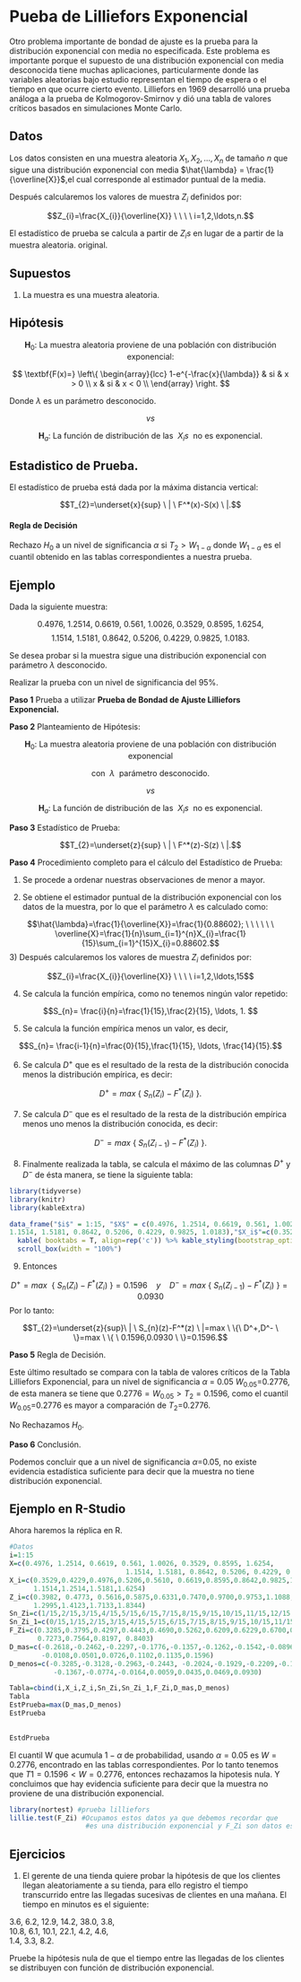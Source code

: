 # Pueba de Lilliefors Exponencial 

Otro problema importante de bondad de ajuste es la prueba para la distribución exponencial con media no especificada. Este problema es importante porque el supuesto de una distribución exponencial con media desconocida tiene muchas aplicaciones, particularmente donde las variables aleatorias bajo estudio representan el tiempo de espera o el tiempo en que ocurre cierto evento. 
Lilliefors en 1969 desarrolló una prueba análoga a la prueba de Kolmogorov-Smirnov y dió una tabla de valores críticos basados en simulaciones Monte Carlo. 

## Datos

Los datos consisten en una muestra aleatoria $X_{1},X_{2},\ldots,X_{n}$ de tamaño $n$ que sigue una distribución exponencial con media $\hat{\lambda} = \frac{1}{\overline{X}}$,el cual corresponde al estimador puntual de la media.

Después calcularemos los valores de muestra $Z_{i}$ definidos por:

$$Z_{i}=\frac{X_{i}}{\overline{X}} \ \ \ \ i=1,2,\ldots,n.$$

El estadístico de prueba se calcula a partir de $Z_{i}s$ en lugar de a partir de la muestra aleatoria. original.

## Supuestos

1) La muestra es una muestra aleatoria.

## Hipótesis

$$\textbf{H}_0: \ \mbox{La muestra aleatoria proviene de una población con distribución exponencial:}$$

$$
\textbf{F(x)=} \left\{
\begin{array}{lcc}
1-e^{-\frac{x}{\lambda}} & si & x > 0 \\
x & si &  x < 0 \\
\end{array}
\right.
$$

Donde $\lambda$ es un parámetro desconocido.

$$vs$$

$$\textbf{H}_a: \ \mbox{La función de distribución de las} \ \  X_{i}s \ \  \mbox{no es exponencial.}$$


## Estadistico de Prueba.

El estadístico de prueba está dada por la máxima distancia vertical:

$$T_{2}=\underset{x}{sup} \ | \ F^*(x)-S(x) \ |.$$

#### Regla de Decisión {-}

Rechazo $H_0$ a un nivel de significancia $\alpha$ si $T_{2}> W_{1-\alpha}$ donde $W_{1-\alpha}$ es el cuantil obtenido en las tablas correspondientes a nuestra prueba.


## Ejemplo

Dada la siguiente muestra:

$$0.4976,\ 1.2514,\ 0.6619,\ 0.561,\ 1.0026,\ 0.3529,\ 0.8595,\ 1.6254,$$
$$1.1514,\ 1.5181,\ 0.8642,\ 0.5206,\ 0.4229,\ 0.9825,\ 1.0183.$$

Se desea probar si la muestra sigue una distribución exponencial con parámetro $\lambda$ desconocido.

Realizar la prueba con un nivel de significancia del $95\%$.


**Paso 1** Prueba a utilizar **Prueba de Bondad de Ajuste Lilliefors Exponencial.**

**Paso 2** Planteamiento de Hipótesis:

$$\textbf{H}_0: \ \mbox{La muestra aleatoria proviene de una población con distribución exponencial}$$

$$\mbox{con} \ \  \lambda \ \  \mbox{parámetro desconocido.}$$

$$vs$$

$$\textbf{H}_a: \ \mbox{La función de distribución de las} \ \  X_{i}s \ \  \mbox{no es exponencial.}$$


**Paso 3** Estadístico de Prueba:

$$T_{2}=\underset{z}{sup} \ | \ F^*(z)-S(z) \ |.$$

**Paso 4** Procedimiento completo para el cálculo del Estadístico de Prueba:

1) Se procede a ordenar nuestras observaciones de menor a mayor.

2) Se obtiene el estimador puntual de la distribución exponencial con los datos de la muestra, por lo que el parámetro $\lambda$ es calculado como:

$$\hat{\lambda}=\frac{1}{\overline{X}}=\frac{1}{0.88602}; \ \ \ \ \ \  \overline{X}=\frac{1}{n}\sum_{i=1}^{n}X_{i}=\frac{1}{15}\sum_{i=1}^{15}X_{i}=0.88602.$$
3) Después calcularemos los valores de muestra $Z_{i}$ definidos por:

$$Z_{i}=\frac{X_{i}}{\overline{X}} \ \ \ \ i=1,2,\ldots,15$$

4) Se calcula la función empírica, como no tenemos ningún valor repetido:

$$S_{n}= \frac{i}{n}=\frac{1}{15},\frac{2}{15}, \ldots, 1. $$


5) Se calcula la función empírica menos un valor, es decir,

$$S_{n}= \frac{i-1}{n}=\frac{0}{15},\frac{1}{15}, \ldots, \frac{14}{15}.$$

6) Se calcula $D^+$ que es el resultado de la resta de la distribución conocida menos la  distribución empírica, es decir:


$$D^+= max \ \{ \ S_{n}(Z_{i})-F^*(Z_{i}) \ \}.$$


7) Se calcula $D^-$ que es el resultado de la resta de la distribución empírica menos uno menos la distribución conocida, es decir:


$$D^-= max \  \{\ S_{n}(Z_{i-1})-F^*(Z_{i}) \ \}.$$

8) Finalmente realizada la tabla, se calcula el máximo de las columnas $D^+$ y $D^-$ de ésta manera, se tiene la siguiente tabla:

```r
library(tidyverse)
library(knitr)
library(kableExtra)

data_frame("$i$" = 1:15, "$X$" = c(0.4976, 1.2514, 0.6619, 0.561, 1.0026, 0.3529, 0.8595, 1.6254,
1.1514, 1.5181, 0.8642, 0.5206, 0.4229, 0.9825, 1.0183),"$X_i$"=c(0.3529,0.4229,0.4976,0.5206,0.5610, 0.6619,0.8595,0.8642,0.9825,1.0026,1.0183,1.1514,1.2514,1.5181,1.6254),"$Z_i=\\frac{X_i}{\\bar{x}}$"=c(0.3982, 0.4773, 0.5616,0.5875,0.6331,0.7470,0.9700,0.9753,1.1088,1.1315,1.1492,1.2995,1.4123,1.7133,1.8344), "$S_n(Z_i)$"=c(1/15,2/15,3/15,4/15,5/15,6/15,7/15,8/15,9/15,10/15,11/15,12/15,13/15,14/15,1), "$S_n(Z_{i-1})$"=c(0/15,1/15,2/15,3/15,4/15,5/15,6/15,7/15,8/15,9/15,10/15,11/15,12/15,13/15,14/15),"$F^*(Z_i)$"=c(0.3285,0.3795,0.4297,0.4443,0.4690,0.5262,0.6209,0.6229,0.6700,0.6774,0.6831,0.7273,0.7564,0.8197, 0.8403),"$D^+=S_n(Z_i)-F^*(Z_i)$"=c(-0.2618,-0.2462,-0.2297,-0.1776,-0.1357,-0.1262,-0.1542,-0.0896,-0.0700, -0.0108,0.0501,0.0726,0.1102,0.1135,0.1596),"$D^-=S_n(Z_{i-1})-F^*(Z_i)$"=c(-0.3285,-0.3128,-0.2963,-0.2443, -0.2024,-0.1929,-0.2209,-0.1562,-0.1367,-0.0774,-0.0164,0.0059,0.0435,0.0469,0.0930)) %>% 
  kable( booktabs = T, align=rep('c')) %>% kable_styling(bootstrap_options = "striped", full_width = F) %>%
  scroll_box(width = "100%")
```

9) Entonces 

$$ D^+= max \ \  \{\ S_{n}(Z_{i})-F^*(Z_{i}) \ \}= 0.1596 \ \ \ \ y\ \ \ \ D^-= max\  \{ \ S_{n}(Z_{i-1})-F^*(Z_{i}) \ \}=0.0930 $$
Por lo tanto:

$$T_{2}=\underset{z}{sup}\ | \ S_{n}(z)-F^*(z) \ |=max \ \{\ D^+,D^- \ \}=max \ \{ \ 0.1596,0.0930 \ \}=0.1596.$$

**Paso 5** Regla de Decisión.

Este último resultado se compara con la tabla de valores críticos de la Tabla Lilliefors Exponencial, para un nivel de significancia $\alpha$ = 0.05 $W_{0.05}$=0.2776, de esta manera se tiene que $0.2776 = W_{0.05} > T_{2} = 0.1596$, como el cuantil $W_{0.05}$=0.2776 es mayor a comparación de $T_{2}$=0.2776.

No Rechazamos $H_0$.

**Paso 6** Conclusión.

Podemos concluir que a un nivel de significancia $\alpha$=0.05, no existe evidencia estadística suficiente para decir que la muestra no tiene distribución exponencial.


## Ejemplo en R-Studio

Ahora haremos la réplica en R.

```r
#Datos
i=1:15
X=c(0.4976, 1.2514, 0.6619, 0.561, 1.0026, 0.3529, 0.8595, 1.6254,
                             1.1514, 1.5181, 0.8642, 0.5206, 0.4229, 0.9825, 1.0183)
X_i=c(0.3529,0.4229,0.4976,0.5206,0.5610, 0.6619,0.8595,0.8642,0.9825,1.0026,1.0183,
      1.1514,1.2514,1.5181,1.6254)
Z_i=c(0.3982, 0.4773, 0.5616,0.5875,0.6331,0.7470,0.9700,0.9753,1.1088,1.1315,1.1492,
      1.2995,1.4123,1.7133,1.8344) 
Sn_Zi=c(1/15,2/15,3/15,4/15,5/15,6/15,7/15,8/15,9/15,10/15,11/15,12/15,13/15,14/15,1)
Sn_Zi_1=c(0/15,1/15,2/15,3/15,4/15,5/15,6/15,7/15,8/15,9/15,10/15,11/15,12/15,13/15,14/15)
F_Zi=c(0.3285,0.3795,0.4297,0.4443,0.4690,0.5262,0.6209,0.6229,0.6700,0.6774,0.6831,
       0.7273,0.7564,0.8197, 0.8403)
D_mas=c(-0.2618,-0.2462,-0.2297,-0.1776,-0.1357,-0.1262,-0.1542,-0.0896,-0.0700,
        -0.0108,0.0501,0.0726,0.1102,0.1135,0.1596)
D_menos=c(-0.3285,-0.3128,-0.2963,-0.2443, -0.2024,-0.1929,-0.2209,-0.1562,
           -0.1367,-0.0774,-0.0164,0.0059,0.0435,0.0469,0.0930)  

Tabla=cbind(i,X_i,Z_i,Sn_Zi,Sn_Zi_1,F_Zi,D_mas,D_menos)                                                                                                                                                      
Tabla
EstPrueba=max(D_mas,D_menos)
EstPrueba
           


```
```r
EstdPrueba
```

El cuantil W que acumula $1-\alpha$ de probabilidad, usando $\alpha=0.05$ es $W = 0.2776$, encontrado en las tablas correspondientes. Por lo tanto tenemos que $T1=0.1596 < W=0.2776$, entonces rechazamos la hipotesis nula. Y concluimos que hay evidencia suficiente para decir que la muestra no proviene de una distribución exponencial.

```r
library(nortest) #prueba lilliefors
lillie.test(F_Zi) #Ocupamos estos datos ya que debemos recordar que 
                   #es una distribución exponencial y F_Zi son datos estandarizados 
```

## Ejercicios

1. El gerente de una tienda quiere probar la hipótesis de que los clientes llegan aleatoriamente a su tienda, para ello registro el tiempo transcurrido entre las llegadas sucesivas de clientes en una mañana. El tiempo en minutos es el siguiente:

 3.6, 6.2,  12.9, 14.2,  38.0,  3.8,  
10.8, 6.1,  10.1, 22.1,   4.2,  4.6,  
1.4,  3.3,  8.2.  


Pruebe la hipótesis nula de que el tiempo entre las llegadas de los clientes se distribuyen con función de distribución exponencial.

